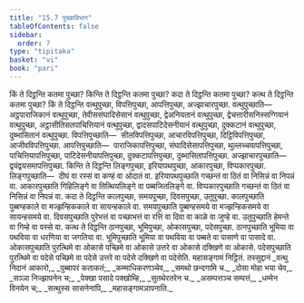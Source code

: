 ```yaml
---
title: "15.7 पुच्छाविभाग"
tableOfContents: false
sidebar:
  order: 7
type: "tipitaka"
basket: "vi"
book: "pari"
---
```



<DynamicBreadcrumb />

<Division number="398" book="pari">

<Paragraph number="1870" book="pari">
किं ते दिट्ठन्ति कतमा पुच्छा? किन्ति ते दिट्ठन्ति कतमा पुच्छा? कदा ते दिट्ठन्ति कतमा पुच्छा? कत्थ ते दिट्ठन्ति कतमा पुच्छा?
</Paragraph>

</Division>
<Division number="399" book="pari">

<Paragraph number="1871" book="pari">
<Emphasis>किं ते दिट्ठन्</Emphasis>ति वत्थुपुच्छा, विपत्तिपुच्छा, आपत्तिपुच्छा, अज्झाचारपुच्छा. वत्थुपुच्छाति—  अट्ठपाराजिकानं वत्थुपुच्छा, तेवीससंघादिसेसानं वत्थुपुच्छा, द्वेअनियतानं वत्थुपुच्छा, द्वेचत्तारीसनिस्सग्गियानं वत्थुपुच्छा, अट्ठासीतिसतपाचित्तियानं वत्थुपुच्छा, द्वादसपाटिदेसनीयानं वत्थुपुच्छा, दुक्कटानं वत्थुपुच्छा, दुब्भासितानं वत्थुपुच्छा. विपत्तिपुच्छाति—  सीलविपत्तिपुच्छा, आचारविपत्तिपुच्छा, दिट्ठिविपत्तिपुच्छा, आजीवविपत्तिपुच्छा. आपत्तिपुच्छाति—  पाराजिकापत्तिपुच्छा, संघादिसेसापत्तिपुच्छा, थुल्लच्चयापत्तिपुच्छा, पाचित्तियापत्तिपुच्छा, पाटिदेसनीयापत्तिपुच्छा, दुक्कटापत्तिपुच्छा, दुब्भासितापत्तिपुच्छा. अज्झाचारपुच्छाति—  द्वयंद्वयसमापत्तिपुच्छा.
</Paragraph>

</Division>
<Division number="400" book="pari">

<Paragraph number="1872" book="pari">
<Emphasis>किन्ति ते दिट्ठन्</Emphasis>ति लिङ्गपुच्छा, इरियापथपुच्छा, आकारपुच्छा, विप्पकारपुच्छा. लिङ्गपुच्छाति—  दीघं वा रस्सं वा कण्हं वा ओदातं वा. इरियापथपुच्छाति गच्छन्तं वा ठितं वा निसिन्नं वा निपन्नं वा. आकारपुच्छाति गिहिलिङ्गे वा तित्थियलिङ्गे वा पब्बजितलिङ्गे वा. विप्पकारपुच्छाति गच्छन्तं वा ठितं वा निसिन्नं वा निपन्नं वा.
</Paragraph>

</Division>
<Division number="401" book="pari">

<Paragraph number="1873" book="pari">
<Emphasis>कदा ते दिट्ठन्</Emphasis>ति कालपुच्छा, समयपुच्छा, दिवसपुच्छा, उतुपुच्छा. कालपुच्छाति पुब्बण्हकाले वा मज्झन्हिककाले वा सायन्हकाले वा. समयपुच्छाति पुब्बण्हसमये वा मज्झन्हिकसमये वा सायन्हसमये वा. दिवसपुच्छाति पुरेभत्तं वा पच्छाभत्तं वा रत्तिं वा दिवा वा काळे वा जुण्हे वा. उतुपुच्छाति हेमन्ते वा गिम्हे वा वस्से वा.
</Paragraph>

</Division>
<Division number="402" book="pari">

<Paragraph number="1874" book="pari">
<Emphasis>कत्थ ते दिट्ठन्</Emphasis>ति ठानपुच्छा, भूमिपुच्छा, ओकासपुच्छा, पदेसपुच्छा. ठानपुच्छाति भूमिया वा पथविया वा धरणिया वा जगतिया वा. भूमिपुच्छाति भूमिया वा पथविया वा पब्बते वा पासाणे वा पासादे वा. ओकासपुच्छाति पुरत्थिमे वा ओकासे पच्छिमे वा ओकासे उत्तरे वा ओकासे दक्खिणे वा ओकासे. पदेसपुच्छाति पुरत्थिमे वा पदेसे पच्छिमे वा पदेसे उत्तरे वा पदेसे दक्खिणे वा पदेसेति.

</Paragraph>
</Division>

<Paragraph number="1875" type="center" book="pari">
महासङ्गामं निट्ठितं.



</Paragraph>

<Paragraph number="1876" type="center" book="pari">
तस्सुद्दानं


</Paragraph>

<Paragraph number="1877" type="verses" book="pari">
_वत्थु निदानं आकारो,_  
_पुब्बापरं कताकतं;_  
_कम्माधिकरणञ्चेव,_  
_समथो छन्दगामि च._  

</Paragraph>

<Paragraph number="1878" type="verses" book="pari">
_दोसा मोहा भया चेव,_  
_सञ्ञा निज्झापनेन च;_  
_पेक्खा पसादे पक्खोम्हि,_  
_सुतथेरतरेन च._  

</Paragraph>

<Paragraph number="1879" type="verses" book="pari">
_असम्पत्तञ्च सम्पत्तं,_  
_धम्मेन विनयेन च;_  
_सत्थुस्स सासनेनापि,_  
_महासङ्गामञापनाति._
</Paragraph>
